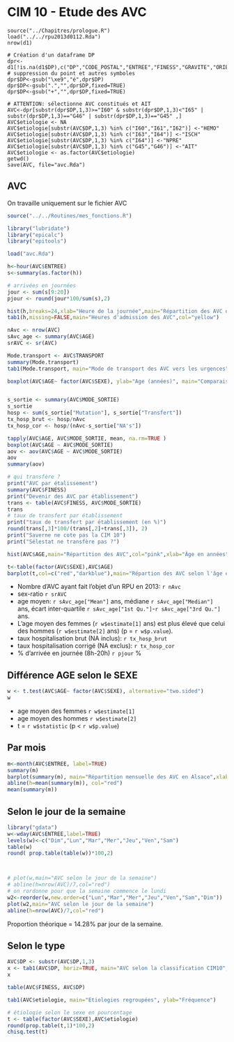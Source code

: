 CIM 10 - Etude des AVC
========================================================

```{}
source("../Chapitres/prologue.R")
load("../../rpu2013d0112.Rda")
nrow(d1)

# Création d'un dataframe DP
dpr<-d1[!is.na(d1$DP),c("DP","CODE_POSTAL","ENTREE","FINESS","GRAVITE","ORIENTATION","MODE_SORTIE","AGE","SEXE","TRANSPORT","DESTINATION")]
# suppression du point et autres symboles
dpr$DP<-gsub("\xe9","é",dpr$DP)
dpr$DP<-gsub(".","",dpr$DP,fixed=TRUE)
dpr$DP<-gsub("+","",dpr$DP,fixed=TRUE)

# ATTENTION: sélectionne AVC constitués et AIT
AVC<-dpr[substr(dpr$DP,1,3)>="I60" & substr(dpr$DP,1,3)<"I65" | substr(dpr$DP,1,3)=="G46" | substr(dpr$DP,1,3)=="G45" ,]
AVC$etiologie <- NA
AVC$etiologie[substr(AVC$DP,1,3) %in% c("I60","I61","I62")] <-"HEMO"
AVC$etiologie[substr(AVC$DP,1,3) %in% c("I63","I64")] <-"ISCH"
AVC$etiologie[substr(AVC$DP,1,3) %in% c("I64")] <-"NPRE"
AVC$etiologie[substr(AVC$DP,1,3) %in% c("G45","G46")] <-"AIT"
AVC$etiologie <- as.factor(AVC$etiologie)
getwd()
save(AVC, file="avc.Rda")
```

AVC
---

On travaille uniquement sur le fichier AVC

```r

source("../../Routines/mes_fonctions.R")

library("lubridate")
library("epicalc")
library("epitools")

load("avc.Rda")

h<-hour(AVC$ENTREE)
s<-summary(as.factor(h))

# arrivées en journées
jour <- sum(s[9:20])
pjour <- round(jour*100/sum(s),2)

hist(h,breaks=24,xlab="Heure de la journée",main="Répartition des AVC dans la journée")
tab1(h,missing=FALSE,main="Heures d'admission des AVC",col="yellow")

nAvc <- nrow(AVC)
sAvc_age <- summary(AVC$AGE)
srAVC <- sr(AVC)

Mode.transport <- AVC$TRANSPORT
summary(Mode.transport)
tab1(Mode.transport, main="Mode de transport des AVC vers les urgences", ylab="Fréquence")

boxplot(AVC$AGE~ factor(AVC$SEXE), ylab="Age (années)", main="Comparaison des âges entre les Femmes (F) et les Hommes (H)", col="yellow")


s_sortie <- summary(AVC$MODE_SORTIE)
s_sortie
hosp <- sum(s_sortie["Mutation"], s_sortie["Transfert"])
tx_hosp_brut <- hosp/nAvc
tx_hosp_cor <- hosp/(nAvc-s_sortie["NA's"])

tapply(AVC$AGE, AVC$MODE_SORTIE, mean, na.rm=TRUE )
boxplot(AVC$AGE ~ AVC$MODE_SORTIE)
aov <- aov(AVC$AGE ~ AVC$MODE_SORTIE)
aov
summary(aov)

# qui transfère ?
print("AVC par étalissement")
summary(AVC$FINESS)
print("Devenir des AVC par établissement")
trans <- table(AVC$FINESS, AVC$MODE_SORTIE)
trans
# taux de transfert par établissement
print("taux de transfert par établissement (en %)")
round(trans[,3]*100/(trans[,2]+trans[,3]), 2)
print("Saverne ne cote pas la CIM 10")
print("Sélestat ne transfère pas ?")

hist(AVC$AGE,main="Répartition des AVC",col="pink",xlab="Âge en années")

t<-table(factor(AVC$SEXE),AVC$AGE)
barplot(t,col=c("red","darkblue"),main="Répartion des AVC selon l'âge et le sexe",legend=TRUE, xlab="Âge (années)", ylab="Fréquence")
```

- Nombre d'AVC ayant fait l'objet d'un RPU en 2013: `r nAvc`
- sex-ratio `r srAVC`
- age moyen: `r sAvc_age["Mean"]` ans, médiane `r sAvc_age["Median"]` ans, écart inter-quartile `r sAvc_age["1st Qu."]`-`r sAvc_age["3rd Qu."]` ans.
- L'age moyen des femmes (`r w$estimate[1]` ans) est plus élevé que celui des hommes (`r w$estimate[2]` ans) (p = `r w$p.value`).
- taux hospitalisation brut (NA inclus): `r tx_hosp_brut`
- taux hospitalisation corrigé (NA exclus): `r tx_hosp_cor`
- % d'arrivée en journée (8h-20h) `r pjour` %

Différence AGE selon le SEXE
----------------------------

```r
w <- t.test(AVC$AGE~ factor(AVC$SEXE), alternative="two.sided")
w
```
- age moyen des femmes `r w$estimate[1]`
- age moyen des hommes `r w$estimate[2]`
- t = `r w$statistic` (p < `r w$p.value`)

Par mois
--------
```r
m<-month(AVC$ENTREE, label=TRUE)
summary(m)
barplot(summary(m), main="Répartition mensuelle des AVC en Alsace",xlab="Année 2013", ylab="Fréquence")
abline(h=mean(summary(m)), col="red")
mean(summary(m))
```

Selon le jour de la semaine
---------------------------

```r
library("gdata")
w<-wday(AVC$ENTREE,label=TRUE)
levels(w)<-c("Dim","Lun","Mar","Mer","Jeu","Ven","Sam")
table(w)
round( prop.table(table(w))*100,2)



# plot(w,main="AVC selon le jour de la semaine")
# abline(h=nrow(AVC)/7,col="red")
# on rordonne pour que la semaine commence le lundi
w2<-reorder(w,new.order=c("Lun","Mar","Mer","Jeu","Ven","Sam","Dim"))
plot(w2,main="AVC selon le jour de la semaine")
abline(h=nrow(AVC)/7,col="red")
```
Proportion théorique = 14.28\% par jour de la semaine.

Selon le type
-------------
```r
AVC$DP <- substr(AVC$DP,1,3)
x <- tab1(AVC$DP, horiz=TRUE, main="AVC selon la classification CIM10", xlab="Fréquence")
x

table(AVC$FINESS, AVC$DP)

tab1(AVC$etiologie, main="Etiologies regroupées", ylab="Fréquence")

# étiologie selon le sexe en pourcentage
t <- table(factor(AVC$SEXE),AVC$etiologie)
round(prop.table(t,1)*100,2)
chisq.test(t)

```

